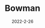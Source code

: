 ---
title: Bowman
description: Bowman is a game about shooting arrows at your opponent.
date: 2022-2-26
type: Flash
name: bowman
credits:
- Game by Newgrounds
---